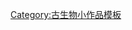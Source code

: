{{asbox
| image     = Dinoproject-icon2.png
| pix       = 40x30
| subject   =
| qualifier = 與[[恐龍]]相關
| category  = 恐龍小作品
| tempsort  =  *
| name      = Template:Dinosaur-stub
}}<noinclude>
[[Category:古生物小作品模板]]
</noinclude>